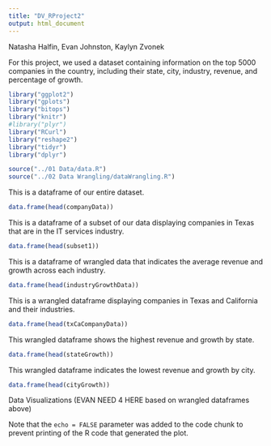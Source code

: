 ```yaml
---
title: "DV_RProject2"
output: html_document
---
```


Natasha Halfin, Evan Johnston, Kaylyn Zvonek

For this project, we used a dataset containing information on the top 5000 companies in the country, including their state, city, industry, revenue, and percentage of growth.

```r
library("ggplot2")
library("gplots")
library("bitops")
library("knitr")
#library("plyr")
library("RCurl")
library("reshape2")
library("tidyr")
library("dplyr")


```

```r
source("../01 Data/data.R")
source("../02 Data Wrangling/dataWrangling.R")
```

This is a dataframe of our entire dataset.

```r
data.frame(head(companyData))
```
This is a dataframe of a subset of our data displaying companies in Texas that are in the IT services industry.
```r
data.frame(head(subset1))
```

This is a dataframe of wrangled data that indicates the average revenue and growth across each industry.

```r
data.frame(head(industryGrowthData))
```

This is a wrangled dataframe displaying companies in Texas and California and their industries.

```r
data.frame(head(txCaCompanyData))
```

This wrangled dataframe shows the highest revenue and growth by state.
```r
data.frame(head(stateGrowth))
```
This wrangled dataframe indicates the lowest revenue and growth by city.
```r
data.frame(head(cityGrowth))
```
Data Visualizations (EVAN NEED 4 HERE based on wrangled dataframes above)


Note that the `echo = FALSE` parameter was added to the code chunk to prevent printing of the R code that generated the plot.
